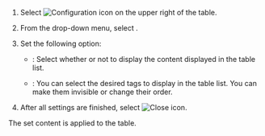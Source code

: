 1. Select ![Configuration icon](/img/ico-setting.svg) on the upper right of the table.

2. From the drop-down menu, select <Cmdname sid="table_content_setting" className="uitext" />.

3. Set the following option:

   - <Cmdname sid="whether_display_content" className="uitext" />: Select whether or not to display the content displayed in the table list.

   - <Cmdname sid="tag_management" className="uitext" />: You can select the desired tags to display in the table list. You can make them invisible or change their order.

4. After all settings are finished, select ![Close icon](/img/ico-close.svg).

The set content is applied to the table.
